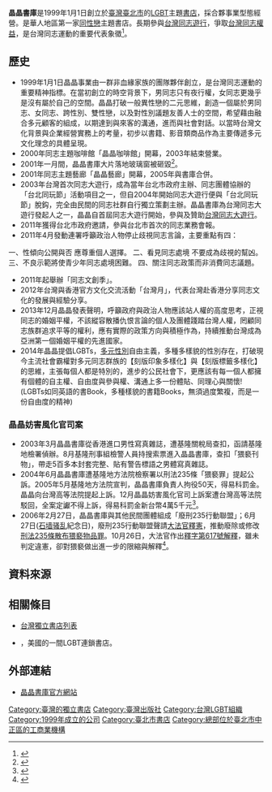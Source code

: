 {{Refimprove|time=2018-05-19T14:42:12+00:00}} 

'''晶晶書庫'''是1999年1月1日創立於[[臺灣|臺灣]][[臺北市|臺北市]]的[[LGBT|LGBT]]主題[[書店|書店]]，採合夥事業型態經營。是華人地區第一家[[同性戀|同性戀]]主題書店。長期參與[[台灣同志遊行|台灣同志遊行]]，爭取[[中華民國LGBT權益|台灣同志權益]]，是台灣同志運動的重要代表象徵<ref>{{cite news|author=|title=乘著彩虹去旅行|url=https://www.travel.taipei/zh-tw/must-visit/rainbow|accessdate=2020-03-19|work=臺北旅遊網|date=2019|archive-date=2020-04-11|archive-url=https://web.archive.org/web/20200411200832/https://www.travel.taipei/zh-tw/must-visit/rainbow|dead-url=no}}</ref>。

== 歷史 ==
*1999年1月1日晶晶事業由一群非血緣家族的團隊夥伴創立，是台灣同志運動的重要精神指標。在當初創立的時空背景下，男同志只有夜行權，女同志更幾乎是沒有屬於自己的空間。晶晶打破一般異性戀的二元思維，創造一個屬於男同志、女同志、跨性別、雙性戀，以及對性別議題友善人士的空間，希望藉由融合多元顧客的組成，以期達到與來客的溝通，進而與社會對話。以當時台灣文化背景與企業經營實務上的考量，初步以書籍、影音類商品作為主要傳遞多元文化理念的具體呈現。
*2000年同志主題咖啡館「晶晶咖啡館」開幕，2003年結束營業。
*2001年一月間，晶晶書庫大片落地玻璃窗被砸毀<ref>{{cite news|title=拉子酒吧男客止步|url=http://www.appledaily.com.tw/appledaily/article/supplement/20040215/715904/|agency=台灣蘋果日報|author=勾奇特攻隊|date=2004-02-15|accessdate=2016-07-06|archive-date=2016-08-14|archive-url=https://web.archive.org/web/20160814183033/http://www.appledaily.com.tw/appledaily/article/supplement/20040215/715904/|dead-url=no}}</ref>。
*2001年同志主題藝廊「晶晶藝廊」開幕，2005年與書庫合併。
*2003年台灣首次同志大遊行，成為當年台北市政府主辦、同志團體協辦的「台北同玩節」活動項目之一，但自2004年開始同志大遊行便與「台北同玩節」脫鈎，完全由民間的同志社群自行獨立策劃主辦。晶晶書庫為台灣同志大遊行發起人之一，晶晶自首屆同志大遊行開始，參與及贊助[[臺灣同志遊行|台灣同志大遊行]]。
*2011年獲得台北市政府邀請，參與台北市首次的同志業務會報。
*2011年4月發動連署呼籲政治人物停止歧視同志言論，主要重點有四： 
一、性傾向公開與否 應尊重個人選擇。 
二、看見同志處境 不要成為歧視的幫凶。 
三、不良示範將使青少年同志處境困難。 
四、關注同志政策而非消費同志議題。
*2011年起舉辦「同志文創季」。
*2012年台灣與香港官方文化交流活動「台灣月」，代表台灣赴香港分享同志文化的發展與經驗分享。
*2013年12月晶晶發表聲明，呼籲政府與政治人物應該站人權的高度思考，正視同志的婚姻平權，不該縱容散播仇恨言論的個人及團體踐踏台灣人權，罔顧同志族群追求平等的權利，應有實際的政策方向與積極作為，持續推動台灣成為亞洲第一個婚姻平權的先進國家。
*2014年晶晶提倡LGBTs，[[多元性別|多元性別]]自由主義，多種多樣貌的性別存在，打破現今主流社會霸權對多元同志群族的【刻版印象多樣化】與【刻版標籤多樣化】的思維，主張每個人都是特別的，進步的公民社會下，更應該有每一個人都擁有個體的自主權、自由度與參與權、溝通上多一份體貼、同理心與關懷!(LGBTs如同英語的書Book，多種樣貌的書籍Books，無須過度繁複，而是一份自由度的精神) 

=== 晶晶妨害風化官司案 ===
*2003年3月晶晶書庫從香港進口男性寫真雜誌，遭基隆關稅局查扣，函請基隆地檢署偵辦。8月基隆刑事組檢警人員持搜索票進入晶晶書庫，查扣「猥褻刊物」，帶走5百多本封套完整、貼有警告標語之男體寫真雜誌。
*2004年6月晶晶書庫遭基隆地方法院檢察署以刑法235條「猥褻罪」提起公訴。2005年5月基隆地方法院宣判，晶晶書庫負責人拘役50天，得易科罰金。晶晶向台灣高等法院提起上訴。12月晶晶妨害風化官司上訴案遭台灣高等法院駁回，全案定讞不得上訴，得易科罰金新台幣4萬5千元<ref>{{cite news|author=孫友廉、鄭學庸|title=晶晶書庫再敗訴 將聲請釋憲|url=http://old.ltn.com.tw/2005/new/dec/3/today-so7.htm|accessdate=2014-10-22|newspaper=自由時報|date=2005-12-03|archive-date=2014-10-22|archive-url=https://web.archive.org/web/20141022045624/http://old.ltn.com.tw/2005/new/dec/3/today-so7.htm|dead-url=no}}</ref>。
*2006年2月27日，晶晶書庫與其他民間團體組成「廢刑235行動聯盟」；6月27日([[石墙骚乱|石墙骚乱]]紀念日)，廢刑235行動聯盟聲請[[大法官|大法官]][[釋憲|釋憲]]，推動廢除或修改[[中華民國刑法#第235條(散布猥褻物品罪)|刑法235條散布猥褻物品罪]]。10月26日，大法官作出[[s:司法院釋字第617號解釋|釋字第617號解釋]]，雖未判定違憲，卻對猥褻做出進一步的限縮與解釋<ref>{{cite news|author=劉志原|title=釋字617號 明示2類猥褻品|url=http://news.ltn.com.tw/news/society/paper/99246|accessdate=2014-10-22|newspaper=自由時報|date=2006-10-27|archive-date=2014-10-22|archive-url=https://web.archive.org/web/20141022045527/http://news.ltn.com.tw/news/society/paper/99246|dead-url=no}}</ref>。

== 資料來源 ==
{{Reflist}}

== 相關條目 ==
{{Portal|LGBT}}
*[[台灣獨立書店列表|台灣獨立書店列表]]
*{{tsl|en|A Different Light (bookstore)||異光書店}}，美國的一間LGBT連鎖書店。

== 外部連結 ==
* [http://www.ginginshop.com/ 晶晶書庫官方網站] {{Wayback|url=http://www.ginginshop.com/ |date=20190506202730 }}

{{LGBT}}

[[Category:臺灣的獨立書店|Category:臺灣的獨立書店]]
[[Category:臺灣出版社|Category:臺灣出版社]]
[[Category:台灣LGBT組織|Category:台灣LGBT組織]]
[[Category:1999年成立的公司|Category:1999年成立的公司]]
[[Category:臺北市書店|Category:臺北市書店]]
[[Category:總部位於臺北市中正區的工商業機構|Category:總部位於臺北市中正區的工商業機構]]